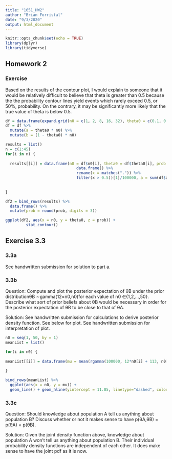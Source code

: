 ```yaml
---
title: "1651_HW2"
author: "Brian Forristal"
date: "9/3/2020"
output: html_document
---
```


```r
knitr::opts_chunk$set(echo = TRUE)
library(dplyr)
library(tidyverse)
```

## Homework 2
### Exercise 
Based on the results of the contour plot, I would explain to someone that it would be relatively difficult to believe that theta is greater than 0.5 because the the probability contour lines yield events which rarely exceed 0.5, or 50%, probability. On the contrary, it may be significantly more likely that the true value of theta is below 0.5.
```r
df = data.frame(expand.grid(n0 = c(1, 2, 8, 16, 32), theta0 = c(0.1, 0.2, 0.3, 0.4, 0.5, 0.6, 0.7, 0.8, 0.9)))
df = df %>%
  mutate(a = theta0 * n0) %>% 
  mutate(b = (1 - theta0) * n0) 

results = list()
n = c(1:45)
for(i in n) {
  
  results[[i]] = data.frame(n0 = df$n0[i], theta0 = df$theta0[i], prob = dim(rbeta(100000, sum(df$a[i] + 57), sum(df$b[i] + 100 - 57)) %>% 
                               data.frame() %>% 
                               rename(x = matches(".")) %>% 
                               filter(x > 0.5))[1]/100000, a = sum(df$a[i] + 57), b = sum(df$b[i] + 100 - 57))
  
  
}

df2 = bind_rows(results) %>% 
  data.frame() %>% 
  mutate(prob = round(prob, digits = 3))

ggplot(df2, aes(x = n0, y = theta0, z = prob)) +
         stat_contour() 


```

## Exercise 3.3

### 3.3a
See handwritten submission for solution to part a.

### 3.3b
Question: Compute and plot the posterior expectation of θB under the prior distributionθB ∼gamma(12×n0,n0)for each value of n0 ∈{1,2,...,50}. Describe what sort of prior beliefs about θB would be necessary in order for the posterior expectation of θB to be close to that of θA.

Solution: See handwritten submission for calculations to derive posterior density function.
See below for plot.
See handwritten submission for interpretation of plot.  

```r
n0 = seq(1, 50, by = 1)
meanList = list()

for(i in n0) {
  
meanList[[i]] = data.frame(mu = mean(rgamma(100000, 12*n0[i] + 113, n0[i] + 13)), n0 = n0[i])  
  
}

bind_rows(meanList) %>% 
  ggplot(aes(x = n0, y = mu)) +
  geom_line() + geom_hline(yintercept = 11.85, linetype="dashed", color = "red")


```

### 3.3c
Question: Should knowledge about population A tell us anything about population B? Discuss whether or not it makes sense to have p(θA,θB) = p(θA) × p(θB).

Solution: Given the joint density function above, knowledge about population A won't tell us anything about population B. Their individual probability density functions are independent of each other. It does make sense to have the joint pdf as it is now. 